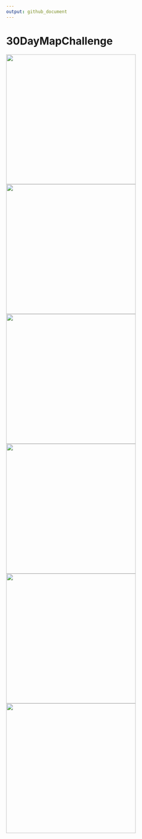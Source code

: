 ```yaml
---
output: github_document
---
```


# 30DayMapChallenge

<p float="middle">
    <a href="https://raw.githubusercontent.com/TJhon/30DayMapChallenge/main/plots/day1.png"><img src="plots/day1.png" height="350"/><a />
    <a href="https://raw.githubusercontent.com/TJhon/30DayMapChallenge/main/plots/day2.png"><img src="plots/day2.png" height="350"/><a />
    <a href="https://raw.githubusercontent.com/TJhon/30DayMapChallenge/main/plots/day3.png"><img src="plots/day3.png" height="350"/><a />
    <a href="https://raw.githubusercontent.com/TJhon/30DayMapChallenge/main/plots/day4.png"><img src="plots/day4.png" height="350"/><a />
    <a href="https://raw.githubusercontent.com/TJhon/30DayMapChallenge/main/plots/day5.png"><img src="plots/day5.png" height="350"/><a />
    <a href="https://raw.githubusercontent.com/TJhon/30DayMapChallenge/main/plots/day6-8.gif"><img src="plots/day6-8.gif" height="350"/><a />
</p>
